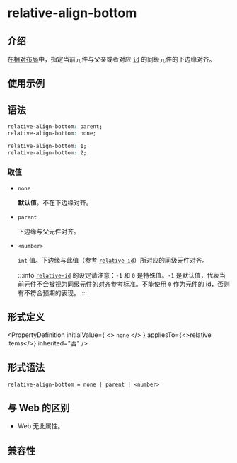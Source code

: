 # relative-align-bottom

## 介绍

在[相对布局](guide/ui/layout/relative-layout.mdx)中，指定当前元件与父亲或者对应 [`id`](./relative-id.mdx) 的同级元件的下边缘对齐。

## 使用示例


<Go
  example="css-api"
  entry="src/relative-align-bottom"
  defaultFile="src/relative-align-bottom/App.tsx"
  img="https://lf-lynx.tiktok-cdns.com/obj/lynx-artifacts-oss-sg/lynx-website/assets/doc/css/relative-align-bottom.png"
  defaultEntryFile="dist/relative-align-bottom.lynx.bundle"
  entry="src/relative-align-bottom"
/>

## 语法

```css
relative-align-bottom: parent;
relative-align-bottom: none;

relative-align-bottom: 1;
relative-align-bottom: 2;
```

### 取值

- `none`

  **默认值**。不在下边缘对齐。

- `parent`

  下边缘与父元件对齐。

- `<number>`

  `int` 值。下边缘与此值（参考 [`relative-id`](./relative-id.mdx)）所对应的同级元件对齐。

  :::info
  [`relative-id`](./relative-id.mdx) 的设定请注意：`-1` 和 `0` 是特殊值。`-1` 是默认值，代表当前元件不会被视为同级元件的对齐参考标准。不能使用 `0` 作为元件的 id，否则有不符合预期的表现。
  :::

## 形式定义


<PropertyDefinition
  initialValue={
    <>
      <code>none</code>
    </>
  }
  appliesTo={<>relative items</>}
  inherited="否"
/>

## 形式语法

```
relative-align-bottom = none | parent | <number>
```

## 与 Web 的区别

- Web 无此属性。

## 兼容性


<LegacyCompatTable metadata="css/properties/relative-align-bottom" />
